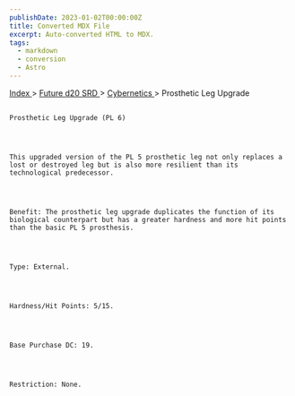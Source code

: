 ```yaml
---
publishDate: 2023-01-02T00:00:00Z
title: Converted MDX File
excerpt: Auto-converted HTML to MDX.
tags:
  - markdown
  - conversion
  - Astro
---
```







[
      Index
     ](-index)
     >
     [
      Future d20 SRD
     ](future-d20-srd-index)
     >
     [
      Cybernetics
     ](future-d20-srd-cybernetics-index)
     > Prosthetic Leg Upgrade
    




## 
    Prosthetic Leg Upgrade (PL 6)
   



    This upgraded version of the PL 5 prosthetic leg not only replaces a lost or destroyed leg but is also more resilient than its technological predecessor.
   



    Benefit: The prosthetic leg upgrade duplicates the function of its biological counterpart but has a greater hardness and more hit points than the basic PL 5 prosthesis.
   



    Type: External.
   



    Hardness/Hit Points: 5/15.
   



    Base Purchase DC: 19.
   



    Restriction: None.
   





